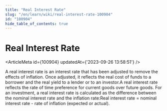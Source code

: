 ```yaml
---
title: "Real Interest Rate"
slug: "/en/learn/wiki/real-interest-rate-100904"
id: "100904"
hide_table_of_contents: true
---
```



# Real Interest Rate

<ArticleMeta id={100904} updatedAt={'2023-09-26 13:58:51'} />
<div className='border-solid border-b border-t-0 my-4 border-[var(--ifm-color-gray-300)]' />

A real interest rate is an interest rate that has been adjusted to remove the effects of inflation. Once adjusted, it reflects the real cost of funds to a borrower and the real yield to a lender or to an investor.A real interest rate reflects the rate of time preference for current goods over future goods. For an investment, a real interest rate is calculated as the difference between the nominal interest rate and the inflation rate:Real interest rate = nominal interest rate - rate of inflation (expected or actual).

